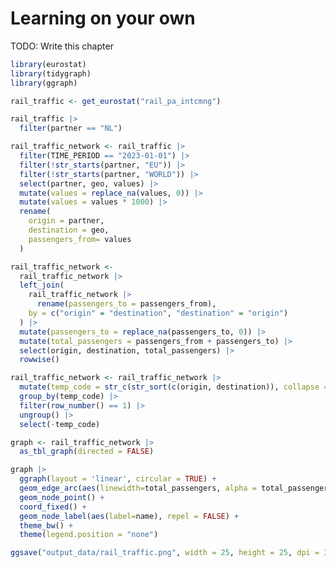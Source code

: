 # Learning on your own

TODO: Write this chapter

```r
library(eurostat)
library(tidygraph)
library(ggraph)

rail_traffic <- get_eurostat("rail_pa_intcmng")

rail_traffic |> 
  filter(partner == "NL")
```

```r
rail_traffic_network <- rail_traffic |> 
  filter(TIME_PERIOD == "2023-01-01") |> 
  filter(!str_starts(partner, "EU")) |>
  filter(!str_starts(partner, "WORLD")) |>
  select(partner, geo, values) |> 
  mutate(values = replace_na(values, 0)) |> 
  mutate(values = values * 1000) |> 
  rename(
    origin = partner,
    destination = geo,
    passengers_from= values
  )

rail_traffic_network <-
  rail_traffic_network |> 
  left_join(
    rail_traffic_network |> 
      rename(passengers_to = passengers_from), 
    by = c("origin" = "destination", "destination" = "origin")
  ) |> 
  mutate(passengers_to = replace_na(passengers_to, 0)) |>
  mutate(total_passengers = passengers_from + passengers_to) |> 
  select(origin, destination, total_passengers) |> 
  rowwise()

rail_traffic_network <- rail_traffic_network |> 
  mutate(temp_code = str_c(str_sort(c(origin, destination)), collapse = "-")) |>
  group_by(temp_code) |> 
  filter(row_number() == 1) |> 
  ungroup() |>
  select(-temp_code)
```

```r
graph <- rail_traffic_network |> 
  as_tbl_graph(directed = FALSE)

graph |>
  ggraph(layout = 'linear', circular = TRUE) +
  geom_edge_arc(aes(linewidth=total_passengers, alpha = total_passengers)) + 
  geom_node_point() +
  coord_fixed() +
  geom_node_label(aes(label=name), repel = FALSE) +
  theme_bw() +
  theme(legend.position = "none")

ggsave("output_data/rail_traffic.png", width = 25, height = 25, dpi = 300, unit="cm")
```
